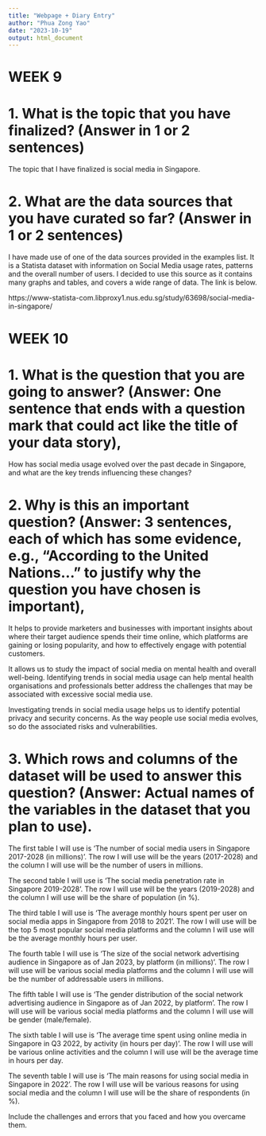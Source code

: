 ---
title: "Webpage + Diary Entry"
author: "Phua Zong Yao"
date: "2023-10-19"
output: html_document
---

# WEEK 9


# 1. What is the topic that you have finalized? (Answer in 1 or 2 sentences)

The topic that I have finalized is social media in Singapore. 

# 2. What are the data sources that you have curated so far? (Answer in 1 or 2 sentences)

I have made use of one of the data sources provided in the examples list. It is a Statista dataset with information on Social Media usage rates, patterns and the overall number of users. I decided to use this source as it contains many graphs and tables, and covers a wide range of data. The link is below.

https://www-statista-com.libproxy1.nus.edu.sg/study/63698/social-media-in-singapore/


# WEEK 10 


# 1. What is the question that you are going to answer? (Answer: One sentence that ends with a question mark that could act like the title of your data story),

How has social media usage evolved over the past decade in Singapore, and what are the key trends influencing these changes? 

# 2. Why is this an important question? (Answer: 3 sentences, each of which has some evidence, e.g., “According to the United Nations...” to justify why the question you have chosen is important),

It helps to provide marketers and businesses with important insights about where their target audience spends their time online, which platforms are gaining or losing popularity, and how to effectively engage with potential customers. 

It allows us to study the impact of social media on mental health and overall well-being. Identifying trends in social media usage can help mental health organisations and professionals better address the challenges that may be associated with excessive social media use. 

Investigating trends in social media usage helps us to identify potential privacy and security concerns. As the way people use social media evolves, so do the associated risks and vulnerabilities. 

# 3. Which rows and columns of the dataset will be used to answer this question? (Answer: Actual names of the variables in the dataset that you plan to use).

The first table I will use is 'The number of social media users in Singapore 2017-2028 (in millions)'. The row I will use will be the years (2017-2028) and the column I will use will be the number of users in millions. 

The second table I will use is 'The social media penetration rate in Singapore 2019-2028'. The row I will use will be the years (2019-2028) and the column I will use will be the share of population (in %).

The third table I will use is 'The average monthly hours spent per user on social media apps in Singapore from 2018 to 2021'. The row I will use will be the top 5 most popular social media platforms and the column I will use will be the average monthly hours per user.

The fourth table I will use is 'The size of the social network advertising audience in Singapore as of Jan 2023, by platform (in millions)'. The row I will use will be various social media platforms and the column I will use will be the number of addressable users in millions. 

The fifth table I will use is 'The gender distribution of the social network advertising audience in Singapore as of Jan 2022, by platform'. The row I will use will be various social media platforms and the column I will use will be gender (male/female). 

The sixth table I will use is 'The average time spent using online media in Singapore in Q3 2022, by activity (in hours per day)'. The row I will use will be various online activities and the column I will use will be the average time in hours per day. 

The seventh table I will use is 'The main reasons for using social media in Singapore in 2022'. The row I will use will be various reasons for using social media and the column I will use will be the share of respondents (in %). 


Include the challenges and errors that you faced and how you overcame them.


